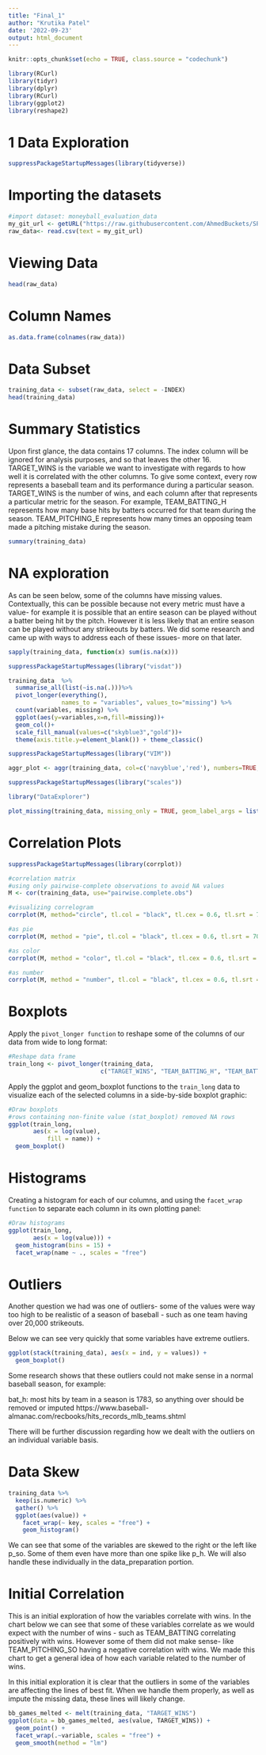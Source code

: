 ```yaml
---
title: "Final_1"
author: "Krutika Patel"
date: '2022-09-23'
output: html_document
---
```

```r
knitr::opts_chunk$set(echo = TRUE, class.source = "codechunk")

library(RCurl)
library(tidyr)
library(dplyr) 
library(RCurl)
library(ggplot2)
library(reshape2)
```


# 1 Data Exploration

```r
suppressPackageStartupMessages(library(tidyverse))
```


# Importing the datasets
```r
#import dataset: moneyball_evaluation_data
my_git_url <- getURL("https://raw.githubusercontent.com/AhmedBuckets/SPS621/main/moneyball-training-data.csv")
raw_data<- read.csv(text = my_git_url)
```



# Viewing Data
```r
head(raw_data)
```


# Column Names
```r
as.data.frame(colnames(raw_data))
```

# Data Subset
```r
training_data <- subset(raw_data, select = -INDEX)
head(training_data)
```


# Summary Statistics
Upon first glance, the data contains 17 columns. The index column will be ignored for analysis purposes, and so that leaves the other 16. TARGET_WINS is the variable we want to investigate with regards to how well it is correlated with the other columns. To give some context, every row represents a baseball team and its performance during a particular season. TARGET_WINS is the number of wins, and each column after that represents a particular metric for the season. For example, TEAM_BATTING_H represents how many base hits by batters occurred for that team during the season. TEAM_PITCHING_E represents how many times an opposing team made a pitching mistake during the season. 
```r
summary(training_data)
```

# NA exploration
As can be seen below, some of the columns have missing values. Contextually, this can be possible because not every metric must have a value- for example it is possible that an entire season can be played without a batter being hit by the pitch. However it is less likely that an entire season can be played without any strikeouts by batters. We did some research and came up with ways to address each of these issues- more on that later. 

```r
sapply(training_data, function(x) sum(is.na(x)))
```

```r
suppressPackageStartupMessages(library("visdat"))
```

```r
training_data  %>%
  summarise_all(list(~is.na(.)))%>%
  pivot_longer(everything(),
               names_to = "variables", values_to="missing") %>%
  count(variables, missing) %>%
  ggplot(aes(y=variables,x=n,fill=missing))+
  geom_col()+
  scale_fill_manual(values=c("skyblue3","gold"))+
  theme(axis.title.y=element_blank()) + theme_classic()

```

```r
suppressPackageStartupMessages(library("VIM"))
```

```r
aggr_plot <- aggr(training_data, col=c('navyblue','red'), numbers=TRUE, sortVars=TRUE, labels=names(training_data), cex.axis=.48, gap=2, ylab=c("Histogram of missing data","Pattern"))
```

```r
suppressPackageStartupMessages(library("scales"))
```


```r
library("DataExplorer")
```


```r
plot_missing(training_data, missing_only = TRUE, geom_label_args = list("size" = 3, "label.padding" = unit(0.1, "lines")))
```

# Correlation Plots
```r
suppressPackageStartupMessages(library(corrplot))
```


```r
#correlation matrix
#using only pairwise-complete observations to avoid NA values
M <- cor(training_data, use="pairwise.complete.obs")

#visualizing correlogram
corrplot(M, method="circle", tl.col = "black", tl.cex = 0.6, tl.srt = 70)

#as pie
corrplot(M, method = "pie", tl.col = "black", tl.cex = 0.6, tl.srt = 70 )

#as color
corrplot(M, method = "color", tl.col = "black", tl.cex = 0.6, tl.srt = 70)

#as number
corrplot(M, method = "number", tl.col = "black", tl.cex = 0.6, tl.srt = 70)
```

# Boxplots

Apply the `pivot_longer function` to reshape some of the columns of our data from wide to long format:
```r
#Reshape data frame
train_long <- pivot_longer(training_data,
                          c("TARGET_WINS", "TEAM_BATTING_H", "TEAM_BATTING_2B", "TEAM_BATTING_3B", "TEAM_BATTING_HR", "TEAM_BATTING_BB", "TEAM_BATTING_SO", "TEAM_BASERUN_SB", "TEAM_BASERUN_CS", "TEAM_BATTING_HBP", "TEAM_PITCHING_H", "TEAM_PITCHING_HR", "TEAM_PITCHING_BB", "TEAM_PITCHING_SO", "TEAM_FIELDING_E", "TEAM_FIELDING_DP"))
```


Apply the ggplot and geom_boxplot functions to the `train_long` data to visualize each of the selected columns in a side-by-side boxplot graphic:
```r
#Draw boxplots
#rows containing non-finite value (stat_boxplot) removed NA rows
ggplot(train_long, 
       aes(x = log(value),
           fill = name)) +
  geom_boxplot()
```

# Histograms

Creating a histogram for each of our columns, and using the `facet_wrap function` to separate each column in its own plotting panel:

```r
#Draw histograms
ggplot(train_long, 
       aes(x = log(value))) +
  geom_histogram(bins = 15) +
  facet_wrap(name ~ ., scales = "free")
```
# Outliers

Another question we had was one of outliers- some of the values were way too high to be realistic of a season of baseball - such as one team having over 20,000 strikeouts. 

Below we can see very quickly that some variables have extreme outliers. 

```r
ggplot(stack(training_data), aes(x = ind, y = values)) +
  geom_boxplot()
```
Some research shows that these outliers could not make sense in a normal baseball season, for example:  

bat_h: most hits by team in a season is 1783, so anything over should be removed or imputed
https://www.baseball-almanac.com/recbooks/hits_records_mlb_teams.shtml

There will be further discussion regarding how we dealt with the outliers on an individual variable basis.

# Data Skew

```r
training_data %>%
  keep(is.numeric) %>% 
  gather() %>% 
  ggplot(aes(value)) +
    facet_wrap(~ key, scales = "free") +
    geom_histogram()
```
We can see that some of the variables are skewed to the right or the left like p_so. Some of them even have more than one spike like p_h. We will also handle these individually in the data_preparation portion. 

# Initial Correlation 

This is an initial exploration of how the variables correlate with wins. In the chart below we can see that some of these variables correlate as we would expect with the number of wins - such as TEAM_BATTING correlating positively with wins. However some of them did not make sense- like TEAM_PITCHING_SO having a negative correlation with wins. We made this chart to get a general idea of how each variable related to the number of wins.  

In this initial exploration it is clear that the outliers in some of the variables are affecting the lines of best fit. When we handle them properly, as well as impute the missing data, these lines will likely change. 
```r
bb_games_melted <- melt(training_data, "TARGET_WINS")
ggplot(data = bb_games_melted, aes(value, TARGET_WINS)) +
  geom_point() +
  facet_wrap(.~variable, scales = "free") +
  geom_smooth(method = "lm")

```

